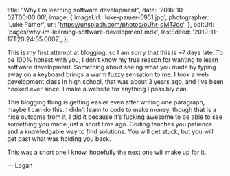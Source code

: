 
  title: "Why I'm learning software development",
  date: '2016-10-02T00:00:00',
  image: {
    imageUrl: 'luke-pamer-5951.jpg',
    photographer: 'Luke Pamer',
    url: 'https://unsplash.com/photos/oUhr-qMTJoc',
  },
  editUrl: 'pages/why-im-learning-software-development.mdx',
  lastEdited: '2019-11-17T20:24:35.000Z',
};


This is my first attempt at blogging, so I am sorry that this is ~7 days late.
To be 100% honest with you, I don’t know my true reason for wanting to learn
software development. Something about seeing what you made by typing away on a
keyboard brings a warm fuzzy sensation to me. I took a web development class in
high school, that was about 3 years ago, and I’ve been hooked ever since. I make
a website for anything I possibly can.

This blogging thing is getting easier even after writing one paragraph, maybe I
can do this. I didn’t learn to code to make money, though that is a nice outcome
from it, I did it because it’s fucking awesome to be able to see something you
made just a short time ago. Coding teaches you patience and a knowledgable way
to find solutions. You will get stuck, but you will get past what was holding
you back.

This was a short one I know, hopefully the next one will make up for it.

— Logan

